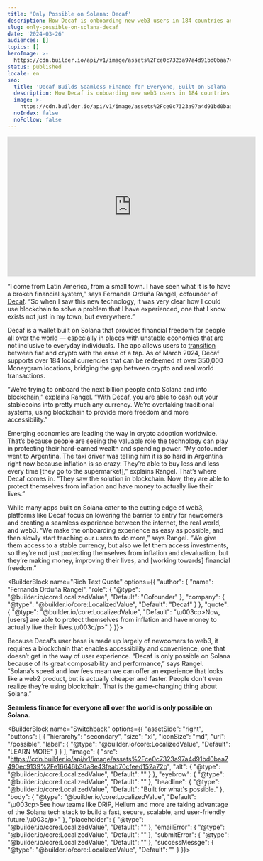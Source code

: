 ```yaml
---
title: 'Only Possible on Solana: Decaf'
description: How Decaf is onboarding new web3 users in 184 countries and counting.
slug: only-possible-on-solana-decaf
date: '2024-03-26'
audiences: []
topics: []
heroImage: >-
  https://cdn.builder.io/api/v1/image/assets%2Fce0c7323a97a4d91bd0baa7490ec9139%2F014dbccce1d64385a3b2bba443692d87
status: published
locale: en
seo:
  title: 'Decaf Builds Seamless Finance for Everyone, Built on Solana  '
  description: How Decaf is onboarding new web3 users in 184 countries and counting.
  image: >-
    https://cdn.builder.io/api/v1/image/assets%2Fce0c7323a97a4d91bd0baa7490ec9139%2F014dbccce1d64385a3b2bba443692d87
  noIndex: false
  noFollow: false
---
```



<iframe width="560" height="315" src="https://www.youtube.com/embed/Xxwwjp62s54" title="YouTube video player" frameborder="0" allow="accelerometer; autoplay; clipboard-write; encrypted-media; gyroscope; picture-in-picture; web-share" referrerpolicy="strict-origin-when-cross-origin" allowfullscreen></iframe>


“I come from Latin America, from a small town. I have seen what it is to have a broken financial system,” says Fernanda Orduña Rangel, cofounder of [Decaf](https://www.decaf.so/). “So when I saw this new technology, it was very clear how I could use blockchain to solve a problem that I have experienced, one that I know exists not just in my town, but everywhere.” 

Decaf is a wallet built on Solana that provides financial freedom for people all over the world — especially in places with unstable economies that are not inclusive to everyday individuals. The app allows users to [transition](https://solana.com/solutions/payments-and-commerce) between fiat and crypto with the ease of a tap. As of March 2024, Decaf supports over 184 local currencies that can be redeemed at over 350,000 Moneygram locations, bridging the gap between crypto and real world transactions. 

“We’re trying to onboard the next billion people onto Solana and into blockchain,” explains Rangel. “With Decaf, you are able to cash out your stablecoins into pretty much any currency. We’re overtaking traditional systems, using blockchain to provide more freedom and more accessibility.” 

Emerging economies are leading the way in crypto adoption worldwide. That’s because people are seeing the valuable role the technology can play in protecting their hard-earned wealth and spending power. “My cofounder went to Argentina. The taxi driver was telling him it is so hard in Argentina right now because inflation is so crazy. They’re able to buy less and less every time \[they go to the supermarket\],” explains Rangel. That’s where Decaf comes in. “They saw the solution in blockchain. Now, they are able to protect themselves from inflation and have money to actually live their lives.” 

While many apps built on Solana cater to the cutting edge of web3, platforms like Decaf focus on lowering the barrier to entry for newcomers and creating a seamless experience between the internet, the real world, and web3. “We make the onboarding experience as easy as possible, and then slowly start teaching our users to do more,” says Rangel. “We give them access to a stable currency, but also we let them access investments, so they’re not just protecting themselves from inflation and devaluation, but they’re making money, improving their lives, and \[working towards\] financial freedom.”

<BuilderBlock name="Rich Text Quote" options={{
  "author": {
    "name": "Fernanda Orduña Rangel",
    "role": {
      "@type": "@builder.io/core:LocalizedValue",
      "Default": "Cofounder"
    },
    "company": {
      "@type": "@builder.io/core:LocalizedValue",
      "Default": "Decaf"
    }
  },
  "quote": {
    "@type": "@builder.io/core:LocalizedValue",
    "Default": "\u003cp>Now, [users] are able to protect themselves from inflation and have money to actually live their lives.\u003c/p>"
  }
}}>

</BuilderBlock>

Because Decaf’s user base is made up largely of newcomers to web3, it requires a blockchain that enables accessibility and convenience, one that doesn’t get in the way of user experience. “Decaf is only possible on Solana because of its great composability and performance,” says Rangel. “Solana’s speed and low fees mean we can offer an experience that looks like a web2 product, but is actually cheaper and faster. People don't even realize they’re using blockchain. That is the game-changing thing about Solana.”

**Seamless finance for everyone all over the world is only possible on Solana.**

<BuilderBlock name="Switchback" options={{
  "assetSide": "right",
  "buttons": [
    {
      "hierarchy": "secondary",
      "size": "xl",
      "iconSize": "md",
      "url": "/possible",
      "label": {
        "@type": "@builder.io/core:LocalizedValue",
        "Default": "LEARN MORE"
      }
    }
  ],
  "image": {
    "src": "https://cdn.builder.io/api/v1/image/assets%2Fce0c7323a97a4d91bd0baa7490ec9139%2Fe16646b30a8e43feab70cfeed152a72b",
    "alt": {
      "@type": "@builder.io/core:LocalizedValue",
      "Default": ""
    }
  },
  "eyebrow": {
    "@type": "@builder.io/core:LocalizedValue",
    "Default": ""
  },
  "headline": {
    "@type": "@builder.io/core:LocalizedValue",
    "Default": "Built for what's possible."
  },
  "body": {
    "@type": "@builder.io/core:LocalizedValue",
    "Default": "\u003cp>See how teams like DRiP, Helium and more are taking advantage of the Solana tech stack to build a fast, secure, scalable, and user-friendly future.\u003c/p>"
  },
  "placeholder": {
    "@type": "@builder.io/core:LocalizedValue",
    "Default": ""
  },
  "emailError": {
    "@type": "@builder.io/core:LocalizedValue",
    "Default": ""
  },
  "submitError": {
    "@type": "@builder.io/core:LocalizedValue",
    "Default": ""
  },
  "successMessge": {
    "@type": "@builder.io/core:LocalizedValue",
    "Default": ""
  }
}}>

</BuilderBlock>
